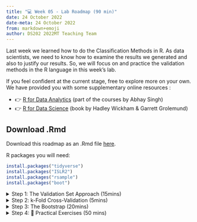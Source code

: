 ```yaml
---
title: "💻 Week 05 - Lab Roadmap (90 min)"
date: 24 October 2022
date-meta: 24 October 2022
from: markdown+emoji
author: DS202 2022MT Teaching Team
---
```


Last week we learned how to do the Classification Methods in R. As data scientists, we need to know how to examine the results we generated and also to justify our results.  So, we will focus on and practice the validation methods in the R language in this week's lab. 

If you feel confident at the current stage, free to explore more on your own. We have provided you with some supplementary online resources : 

- 👉 [R for Data Analytics](https://rforanalytics.com/13.6-k-fold-cross-validation.html) (part of the courses by Abhay Singh)
- 👉 [R for Data Science](https://r4ds.had.co.nz/index.html) (book by Hadley Wickham & Garrett Grolemund)

:::{.callout-important collapse="false"}
## Download .Rmd

<mark class="todo"></mark>

Download this roadmap as an .Rmd file <a href="" target="_blank">here</a>.
:::

R packages you will need:

```r
install.packages("tidyverse")
install.packages("ISLR2")
install.packages("rsample")
install.packages("boot")
```


<details><summary> Step 1: The Validation Set Approach (15mins) </summary>

## Step 1: The Validation Set Approach

In this step, we will explore how to extract the subset of the whole dataset as a training dataset, and then estimate the test error rates of various linear models. The dataset is `Auto` from the `ISLR2` package.

### Step 1.1: Training vs Testing splits

Split the `Auto` dataset into two halves, as randomly selecting 196 observations out of the original 392 observations. We performed splits using base R in the last lab. However, this can be done more easily using the `rsample` package. We first create a split object `Auto.split` using `prop = 0.5` to specify a $50\%/50\%$ train/test split. We also specify `strata = mpg` as we want our train/test split to have a similar mean/standard deviation for `mpg`. We then create dataframes using the `training` and `testing` functions.
	
```r
library(ISLR2)
library(rsample)

set.seed(1) # Just so you and I have the same "random" numbers.

Auto.split <- initial_split(Auto, prop = 0.5, strata = mpg)
Auto.train <- training(Auto.split)
Auto.test <- testing(Auto.split)
```

:::{.callout-note collapse="true"}
## About `set.seed()`

`set.seed()` is important here as it set a **seed** for the random number generator. Literally, the same results will be replicated in the following steps. Further information can be found in the official documentation.[Seeding Random Variate Generators](https://www.rdocumentation.org/packages/simEd/versions/2.0.0/topics/set.seed) 
:::

### Step 1.2: How good is your model at predicting the test set?

Fit a linear regression model using the training dataset (`Auto.train`), making the `mpg` as the dependent variable(x) and `horsepower` as the independent variable(y). Then, using the fitted model to estimate the `mpg` from `Auto.test`. Finally, calculating the MSE of the 196 observations in the validation set.

```r

# use the lm() function to fit a linear regression model
lm.fit <- lm(mpg ~ horsepower, data = Auto.train)

# estimate the 'mpg' values by the lm.fit model
lm.pred <- predict(lm.fit, Auto.test)

# calculate MSE
mean((Auto.test$mpg - lm.pred)^2)

```

Therefore, we have estimated the test MSE for the linear regression model, $\mathbf{25.59}$. (Well Done! 💪 )


:::{.callout-tip collapse="true"}
## How to get help in R

If you are ever in doubt of what a particular R function do, you can consult the R documentation for it by using `?`. 

For example, you have been using `lm` and `predict` but you want to see what other arguments/parameters this function can take, just type `?lm` or `?predict` in your console.
:::


:::{.callout-tip collapse="true"}
## How to access or create columns in R?

In base R, you generally use the `$` sign to access columns or create new columns.

```r
#You can see all the values from the 'mpg' column.
Auto$mpg
```
:::


### Step 1.3: Does it get better if I modify the features using polynomial terms?

Repeat the second part to estimate the test error for the quadratic and cubic regressions.

```r
lm.fit2 <- lm(mpg ~ poly(horsepower, 2), data = Auto.train)
```

```r
mean((Auto.test$mpg - predict(lm.fit2, Auto.test))^2)
```

```r
lm.fit3 <- lm(mpg ~ poly(horsepower, 3), data = Auto.train)
mean((Auto.test$mpg - predict(lm.fit3, Auto.test))^2)
```

💡 We can see a model that predicts `mpg` using a quadratic function of `horsepower` performs better than a model that involves only a linear function of `horsepower`. Furthermore, we see that adding a cubic function of `horsepower` actually increases MSE when compared to the quadratic function. Thus, the quadratic function of `horsepower` appears to perform the best out of all the functions considered. 

### Step 1.4: Visualisation

Want to see how well does the quadratic fit maps onto the raw data?

Let's create a scatter plot with `horsepower` on the x-axis and `mpg` on the y-axis. Now, we can predict `mpg` using `lm.fit2` and specify `interval = 'confidence'` to get $95\%$ confidence intervals. Along with `geom_line` we can use `geom_ribbon` to plot the line of best fit and associated confidence intervals. Remember to specify `alpha` so that we can see the predicted value - otherwise the ribbon will not be translucent.

```r

    library(tidyverse)

    sim.data <- data.frame(horsepower = 46:230)

    sim.pred <- predict(lm.fit2, sim.data, interval = 'confidence') 

    sim.data <- cbind(sim.data, sim.pred)

    ggplot(data = sim.data, aes(x = horsepower, y = fit)) +
        geom_point(data = Auto, aes(x = horsepower, y = mpg)) +
        geom_line() +
        geom_ribbon(aes(ymin = lwr, ymax = upr), alpha = 0.125, fill = 'blue') +
        theme_minimal() +
        labs(x = 'Horsepower', y = 'MPG')
```

</details>


<details><summary> Step 2: k-Fold Cross-Validation (5mins)</summary>

## Step 2: k-Fold Cross-Validation

It will be easy to follow the former procedure in Step 2, by the `cv.glm` to implement ***K-fold*** CV.

### Step 2.1: Using K=10 folds

Let's estimate Cross-Validation errors corresponding to the polynomial fits of orders one to ten using ten-fold cross-validation (via `K = 10`). 

The `cv.glm()` function is part of the `boot` library. Meanwhile, you can explore the `cv.err` by yourself to see what `call`,`K`,`delta` and `seed` mean. This online webpage will be useful when interpreting the results.

```r
library(boot)


set.seed(17)

cv.error.10 <- c() 

for(i in 1:10){
    glm.fit <- glm(mpg ~ poly(horsepower, i), data = Auto)
    cv.error.10[i] <- cv.glm(data = Auto, glmfit = glm.fit, K = 10)$delta[1]
}

cv.error.10
```

```r
# we can plot the results by passing a data frame to ggplot

cv.data <- data.frame(poly = 1:10, cv.errs = cv.error.10)

ggplot(data = cv.data, aes(x = poly, y = cv.errs)) +
    geom_point() +
    geom_line(linetype = 'dashed') +
    scale_x_continuous(breaks = 1:10) +
    theme_minimal() +
    labs(x = 'Degree of polynomial', y = 'Cross-validated MSE')
```

Note that in the line of `cv.error.10[i] <- cv.glm(data = Auto, glmfit = glm.fit, K=10)$delta[1]`, it will be very strict to `K` rather than `k`.

</details>

<details><summary> Step 3: The Bootstrap (20mins) </summary>

## Step 3: The Bootstrap

We have learnt the theoretical method regarding Bootstrap. I understand that it may be a bit difficult for beginners in statistics, but we will mainly focus on the coding implementation and visualisation here. Also, we will introduce how to create a `function` below.

**Functions are “self contained” modules of code that accomplish a specific task.** referenced from [Functions and theri argumens](https://hbctraining.github.io/Intro-to-R/lessons/03_introR-functions-and-arguments.html)


With the help of a function, you can reuse the same pattern codes with a simple function name. In fact, you work with functions all the time in R - perhaps without even realising it! 

### Step 3.1 Estimating the Accuracy of a Linear Regression Model

In this step, we will use the boostrap approach to assess the variability of a coefficient estimate. For the sake of simplicity we will look at the relationship between `weight` and `horsepower` which appears to be linear.


Create a function as `boot.fn()` which 

```r
boot.fn <- function(data, index) {

    lm(horsepower ~ weight, data = data[index,])$coefficients

}  
```

`boot.fn` simply returns a vector of coefficient estimates. It takes two parameters: `data` and `index`. `data` is a placeholder for the dataframe used in the model. `index` is a placeholder for the sample used to subset the dataframe. Other than this, the body of the function should look familiar. We are estimating a linear model where we are looking to predict `horsepower` by `weight`, and then extracting the coefficients.

Now, compare the results from bootstrap estimates and the standard estimates 
    
```r
# bootstrap with 1000 times

boot(Auto, boot.fn, 1000)
```

```r
summary(lm(horsepower ~ weight, data = Auto))$coef
```

We can find that in the bootstrap estimation process, $\mathrm{SE}(\hat{\beta}_{0}) = 3.5704$ and $\mathrm{SE}(\hat{\beta}_{1}) = 0.0012$ , while in the standard estimation process, $\hat{\beta}_{Intercept}=-12.1835$ and $\hat{\beta}_{horsepower}=0.0392$. 

To get a better intuition of what the bootstrap algorithm does let's create a ggplot. We can get the intercepts and slopes estimated and overlay them on a scatterplot (`weight` on x-axis, `horsepower` on y-axis). We will create 50 bootstrap resamples for ease of visualisation and use `geom_abline` to overlay all the lines of best fit.

```r

boot.model <- boot(Auto, boot.fn, 50)

boot.df <- as.data.frame(boot.model$t)
names(boot.df) <- c('b0','b1')

ggplot(data = Auto, aes(x = weight, y = horsepower)) +
    geom_point() +
    geom_abline(data = boot.df,
                aes(intercept = b0, slope = b1), 
                alpha = 0.1, colour = 'blue') +
    theme_minimal() +
    labs(x = 'Weight (lbs.)', y = 'Engine horsepower')

``` 

</details>

<!-- # 🎯 Practical Exercises -->

<details><summary> Step 4: 🎯 Practical Exercises (50 mins)</summary>

## Step 4: 🎯 Practical Exercises

Since then, we have known and implemented the coding with Cross-validation and Bootstrap.  In this practical case, we will use the new dataset `Default`  and also `Weekly` from the `ISRL` package. **Do not forget to set a random seed before beginning your analysis.**

Some questions are listed below. You are required to try to answer these questions in pairs using R commands. We will go over the solutions once everyone has finished these questions.

### Q1: Train vs test sets

For the `Default` dataset, please split the sample set into a training set and a test set, then fit a logistic regression model that uses `income` and `balance` to predict `default`:

- Q1.1: Use three different splits of the observations into a training set and a test set.
- Q1.2: Fit three multiple logistic regression models using only the training observations.
- Q1.3: Based on the three models, obtain a prediction of default status for each individual in the test set by computing the posterior probability of default for that individual, and classifying the individual to the `default` category if the posterior probability is greater than 0.5.
- Q1.4: Based on the three models, compute the test set error, which is the fraction of the observations in the test set that are misclassified.

### Q2: Bootstrap

For the `Default` dataset, We continue to consider the use of a logistic regression model to predict the probability of `default` using `income` and `balance` on the `Default` data set. 

In particular, we will now compute estimates for the standard errors of the `income` and `balance` logistic regression coefficients in two different ways: 2.1. Using the `bootstrap`, 2.2. Using the standard formula for computing the standard errors in the `glm()` function. As following,

i. Using the `summary()` and `glm()` functions, determine the estimated standard errors for the coefficients associated with `income` and `balance` in a multiple logistic regression model that uses both predictors.


ii. Write a function,`boot.fn()`,that takes as input the `Default` data set as well as an index of the observations, and that outputs the coefficient estimates for `income` and `balance` in the multiple logistic regression model.


iii. Use the `boot()` function together with your `boot.fn()` function to estimate the standard errors of the logistic regression coefficients for `income` and `balance`. Then, Create a histogram of the bootstrap parameter estimates with `ggplot2`, and also set the `bins=20`, title as `1,000 Bootstrap Parameter Estimates - 'balance' & 'income`.
    
</details>






















